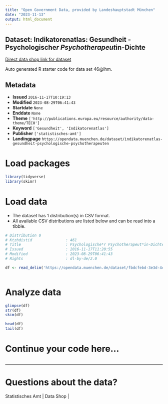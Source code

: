 ```yaml
---
title: "Open Government Data, provided by Landeshauptstadt München"
date: "2023-11-13"
output: html_document
---
```


## Dataset: Indikatorenatlas: Gesundheit - Psychologische*r Psychotherapeut*in-Dichte

[Direct data shop link for dataset](https://opendata.muenchen.de/dataset/indikatorenatlas-gesundheit-psychologische-psychotherapeuten)

Auto generated R starter code for data set 46@lhm.

## Metadata

- **Issued** `2016-11-17T10:19:13`
- **Modified** `2023-08-29T06:41:43`
- **Startdate** `None`
- **Enddate** `None`
- **Theme** `['http://publications.europa.eu/resource/authority/data-theme/TECH']`
- **Keyword** `['Gesundheit', 'Indikatorenatlas']`
- **Publisher** `['statistisches-amt']`
- **Landingpage** `https://opendata.muenchen.de/dataset/indikatorenatlas-gesundheit-psychologische-psychotherapeuten`


# Load packages

```r

library(tidyverse)
library(skimr)

```

# Load data

-   The dataset has 1 distribution(s) in CSV format.
-   All available CSV distributions are listed below and can be read into a tibble.

```r

# Distribution 0
# Ktzhdistid               : 461
# Title                    : Psychologische*r Psychotherapeut*in-Dichte
# Issued                   : 2016-11-17T11:20:55
# Modified                 : 2023-08-29T06:41:43
# Rights                   : dl-by-de/2.0

df <- read_delim('https://opendata.muenchen.de/dataset/fbdcfebd-3e3d-4c8b-8521-a2e8d54473f5/resource/8eaf8ba2-5b3d-462e-870a-ff7c7daabc5e/download/indikat_gesundheit_psychologische_r_psychotherapeut_in-dichte_280823.csv')



```

# Analyze data

```r

glimpse(df)
str(df)
skim(df)

head(df)
tail(df)

```

# Continue your code here...

```r

```

------------------------------------------------------------------------

# Questions about the data?

Statistisches Amt | Data Shop | 
